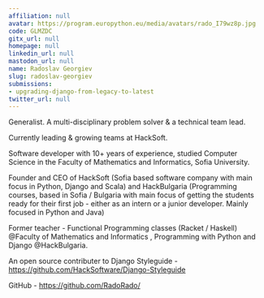 ```yaml
---
affiliation: null
avatar: https://program.europython.eu/media/avatars/rado_I79wz8p.jpg
code: GLMZDC
gitx_url: null
homepage: null
linkedin_url: null
mastodon_url: null
name: Radoslav Georgiev
slug: radoslav-georgiev
submissions:
- upgrading-django-from-legacy-to-latest
twitter_url: null
---
```


Generalist. A multi-disciplinary problem solver & a technical team lead.

Currently leading & growing teams at HackSoft.

Software developer with 10+ years of experience, studied Computer Science in the Faculty of Mathematics and Informatics, Sofia University.

Founder and CEO of HackSoft (Sofia based software company with main focus in Python, Django and Scala) and HackBulgaria (Programming courses, based in Sofia / Bulgaria with main focus of getting the students ready for their first job - either as an intern or a junior developer. Mainly focused in Python and Java)

Former teacher - Functional Programming classes (Racket / Haskell) @Faculty of Mathematics and Informatics , Programming with Python and Django @HackBulgaria.

An open source contributer to Django Styleguide - https://github.com/HackSoftware/Django-Styleguide

GitHub - https://github.com/RadoRado/
